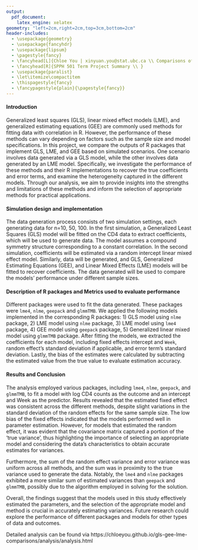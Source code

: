 ```yaml
---
output:
  pdf_document:
    latex_engine: xelatex
geometry: "left=2cm,right=2cm,top=3cm,bottom=2cm"
header-includes:
  - \usepackage{geometry}
  - \usepackage{fancyhdr}
  - \usepackage{lipsum}
  - \pagestyle{fancy}
  - \fancyhead[L]{Chloe You | xinyuan.you@stat.ubc.ca \\ Comparisons of R Package Outputs of GLS, LME, GEE functions based on Simulations}
  - \fancyhead[R]{SPPH 501 Term Project Summary \\ }
  - \usepackage{paralist}
  - \let\itemize\compactitem
  - \thispagestyle{fancy}
  - \fancypagestyle{plain}{\pagestyle{fancy}}
---
```

\fontsize{9}{16}
\selectfont

#### Introduction 

Generalized least squares (GLS), linear mixed effect models (LME), and generalized estimating equations (GEE) are commonly used methods for fitting data with correlation in R. However, the performance of these methods can vary depending on factors such as the sample size and model specifications. In this project, we compare the outputs of R packages that implement GLS, LME, and GEE based on simulated scenarios. One scenario involves data generated via a GLS model, while the other involves data generated by an LME model. Specifically, we investigate the performance of these methods and their R implementations to recover the true coefficients and error terms, and examine the heterogeneity captured in the different models. Through our analysis, we aim to provide insights into the strengths and limitations of these methods and inform the selection of appropriate methods for practical applications.


#### Simulation design and implementation

The data generation process consists of two simulation settings, each generating data for n=10, 50, 100. In the first simulation, a Generalized Least Squares (GLS) model will be fitted on the CD4 data to extract coefficients, which will be used to generate data. The model assumes a compound symmetry structure corresponding to a constant correlation. In the second simulation, coefficients will be estimated via a random intercept linear mixed effect model. Similarly, data will be generated, and GLS, Generalized Estimating Equations (GEE), and Linear Mixed Effects (LME) models will be fitted to recover coefficients. The data generated will be used to compare the models' performance under different sample sizes.

#### Description of R packages and Metrics used to evaluate performance

Different packages were used to fit the data generated. 
These packages were `lme4`, `nlme`, `geepack` and `glmmTMB`.
We applied the following models implemented in the corresponding R packages: 1) GLS model using `nlme` package,
2) LME model using `nlme` package,
3) LME model using `lme4` package,
4) GEE model using `geepack` package,
5) Generalized linear mixed model using `glmmTMB` package. After fitting the models, we extracted the coefficients for each model, including fixed effects intercept and `Week`, random effect's standard deviation if applicable, and error term's standard deviation. Lastly, the bias of the estimates were calculated by subtracting the estimated value from the true value to evaluate 
estimation accuracy. 

#### Results and Conclusion 

The analysis employed various packages, including `lme4`, `nlme`, `geepack`, and `glmmTMB`, to fit a model with log CD4 counts as the outcome and an intercept and Week as the predictor. Results revealed that the estimated fixed effect was consistent across the different methods, despite slight variations in the standard deviation of the random effects for the same sample size. The low bias of the fixed effects indicated that the models performed well in parameter estimation. However, for models that estimated the random effect, it was evident that the covariance matrix captured a portion of the 'true variance', thus highlighting the importance of selecting an appropriate model and considering the data's characteristics to obtain accurate estimates for variances.

Furthermore, the sum of the random effect variance and error variance was uniform across all methods, and the sum was in proximity to the true variance used to generate the data. Notably, the `lme4` and `nlme` packages exhibited a more similar sum of estimated variances than `geepack` and `glmmTMB`, possibly due to the algorithm employed in solving for the solution.

Overall, the findings suggest that the models used in this study effectively estimated the parameters, and the selection of the appropriate model and method is crucial in accurately estimating variances. Future research could explore the performance of different packages and models for other types of data and outcomes. 



Detailed analysis can be found via https://chloeyou.github.io/gls-gee-lme-comparisons/analysis/analysis.html 